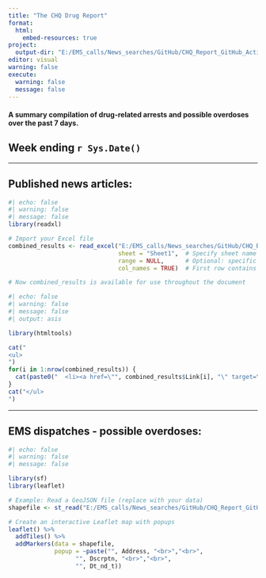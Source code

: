 ```yaml
---
title: "The CHQ Drug Report"
format:
  html:
    embed-resources: true
project:
  output-dir: "E:/EMS_calls/News_searches/GitHub/CHQ_Report_GitHub_Actions/twentyandchange.github.io/CHQ_Report_W-Tba4YQG"
editor: visual
warning: false
execute:
  warning: false
  message: false
---
```


#### A summary compilation of drug-related arrests and possible overdoses over the past 7 days.

## Week ending `r Sys.Date()`

------------------------------------------------------------------------

## Published news articles:

```r
#| echo: false
#| warning: false
#| message: false
library(readxl)

# Import your Excel file
combined_results <- read_excel("E:/EMS_calls/News_searches/GitHub/CHQ_Report_GitHub_Actions/twentyandchange.github.io/CHQ_Report_W-Tba4YQG/Combined_results.xlsx", 
                               sheet = "Sheet1",  # Specify sheet name or number
                               range = NULL,      # Optional: specific cell range
                               col_names = TRUE)  # First row contains column names

# Now combined_results is available for use throughout the document
```

```r
#| echo: false
#| warning: false
#| message: false
#| output: asis

library(htmltools)

cat("
<ul>
")
for(i in 1:nrow(combined_results)) {
  cat(paste0("  <li><a href=\"", combined_results$Link[i], "\" target=\"_blank\">", combined_results$Story_title[i], "</a></li>\n"))
}
cat("</ul>
")
```

------------------------------------------------------------------------

## EMS dispatches - possible overdoses:

```r
#| echo: false
#| warning: false
#| message: false

library(sf)
library(leaflet)

# Example: Read a GeoJSON file (replace with your data)
shapefile <- st_read("E:/EMS_calls/News_searches/GitHub/CHQ_Report_GitHub_Actions/twentyandchange.github.io/CHQ_Report_W-Tba4YQG/output_points.shp", quiet = TRUE)

# Create an interactive Leaflet map with popups
leaflet() %>%
  addTiles() %>%
  addMarkers(data = shapefile,
             popup = ~paste("", Address, "<br>","<br>", 
                   "", Dscrptn, "<br>","<br>",
                   "", Dt_nd_t))

```
